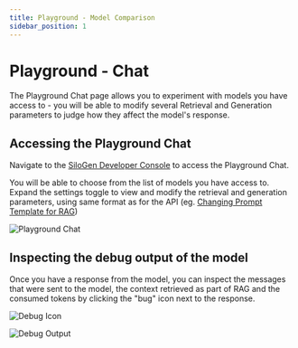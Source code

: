 ```yaml
---
title: Playground - Model Comparison
sidebar_position: 1
---
```


# Playground - Chat

The Playground Chat page allows you to experiment with models you have access to - you will be able to modify several Retrieval and Generation parameters to judge how they affect the model's response.

## Accessing the Playground Chat

Navigate to the [SiloGen Developer Console](https://chat.services.silogen.ai/console) to access the Playground Chat.

You will be able to choose from the list of models you have access to.
Expand the settings toggle to view and modify the retrieval and generation parameters, using same format as for the API (eg. [Changing Prompt Template for RAG](../using-the-api/llm-service/changing-prompt-template.mdx))

![Playground Chat](../img/playground/playground-chat.png)

## Inspecting the debug output of the model

Once you have a response from the model, you can inspect the messages that were sent to the model, the context retrieved as part of RAG and the consumed tokens by clicking the "bug" icon next to the response.

![Debug Icon](../img/playground/debug-icon.png)

![Debug Output](../img/playground/debug-output.png)
